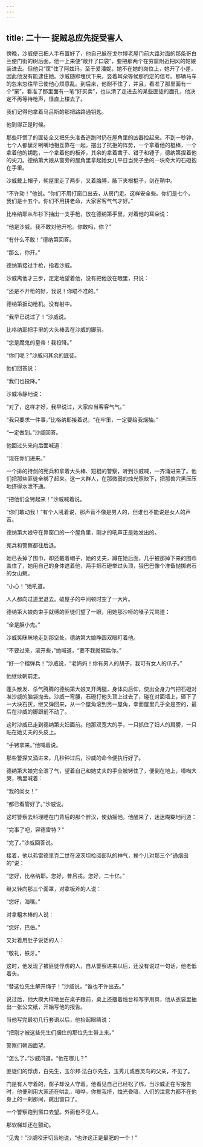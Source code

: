 ```yaml
---
---
---
```

title: 二十一 捉贼总应先捉受害人
---




傍晚，沙威便已把人手布置好了，他自己躲在戈尔博老屋门前大路对面的那条哥白兰便门街的树后面。他一上来便“敞开了口袋”，要把那两个在穷窟附近把风的姑娘装进去。但他只“筐”住了阿兹玛。至于爱潘妮，她不在她的岗位上，她开了小差，因此他没有能逮住她。沙威随即埋伏下来，竖着耳朵等候那约定的信号。那辆马车的忽来忽往早已使他心烦意乱。到后来，他耐不住了，并且，看准了那里面有一个“窠”，看准了那里面有一笔“好买卖”，也认清了走进去的某些匪徒的面孔，他决定不再等待枪声，径直上楼去了。

我们记得他拿着马吕斯的那把路路通钥匙。

他到得正是时候。

那些吓慌了的匪徒全又把先头准备逃跑时扔在屋角里的凶器捡起来。不到一秒钟，七个人都龇牙咧嘴地相互靠在一起，摆出了抗拒的阵势，一个拿着他的棍棒，一个拿着他的钥匙，一个拿着他的板斧，其余的拿着凿子、钳子和锤子，德纳第捏着他的尖刀。德纳第大娘从窗旁的屋角里拿起她女儿平日当凳子坐的一块奇大的石磴抱在手里。

沙威戴上帽子，朝屋里走了两步，叉着胳膊，腋下夹根棍子，剑在鞘中。

“不许动！”他说。“你们不用打窗口出去，从房门走。这样安全些。你们是七个，我们是十五个。你们不用拼老命，大家客客气气才好。”

比格纳耶从布衫下抽出一支手枪，放在德纳第手里，对着他的耳朵说：

“他是沙威。我不敢对他开枪。你敢吗，你？”

“有什么不敢！”德纳第回答。

“那么，你开。”

德纳第接过手枪，指着沙威。

沙威离他才三步，定定地望着他，没有把他放在眼里，只说：

“还是不开枪的好，我说！你瞄不准的。”

德纳第扳动枪机。没有射中。

“我早已说过了！”沙威说。

比格纳耶把手里的大头棒丢在沙威的脚前。

“您是魔鬼的皇帝！我投降。”

“你们呢？”沙威问其余的匪徒。

他们回答说：

“我们也投降。”

沙威冷静地说：

“对了，这样才好，我早说过，大家应当客客气气。”

“我只要求一件事，”比格纳耶接着说，“在牢里，一定要给我烟抽。”

“一定做到。”沙威回答。

他回过头来向后面喊道：

“现在你们进来。”

一个排的持剑的宪兵和拿着大头棒、短棍的警察，听到沙威喊，一齐涌进来了。他们把那些匪徒全绑了起来。这一大群人，在那微弱的烛光照映下，把那兽穴黑压压地挤得水泄不通。

“把他们全铐起来！”沙威喊着说。

“你们敢动我！”有个人吼着说，那声音不像是男人的，但谁也不能说是女人的声音。

德纳第大娘守在靠窗口的一个屋角里，刚才的吼声正是她发出的。

宪兵和警察都往后退。

她已丢掉了围巾，却还戴着帽子，她的丈夫，蹲在她后面，几乎被那掉下来的围巾盖住了，她用自己的身体遮着他，两手把石磴举过头顶，狠巴巴像个准备抛掷岩石的女山魈。

“小心！”她吼道。

人人都向过道里退去。破屋子的中间顿时空了一大片。

德纳第大娘向束手就缚的匪徒们望了一眼，用她那沙哑的嗓子咒骂道：

“全是胆小鬼。”

沙威笑眯眯地走到那空处，德纳第大娘睁圆双眼盯着他。

“不要过来，滚开些，”她喊道，“要不我就砸扁你。”

“好一个榴弹兵！”沙威说，“老妈妈！你有男人的胡子，我可有女人的爪子。”

他继续朝前走。

蓬头散发、杀气腾腾的德纳第大娘叉开两腿，身体向后仰，使出全身力气把石磴对准沙威的脑袋抛去。沙威一弯腰，石磴打他头顶上过去了，碰在对面墙上，砸下了一大块石灰，继又弹回来，从一个屋角滚到另一屋角，幸而屋里几乎全是空的，最后在沙威的脚跟前不动了。

这时沙威已走到德纳第夫妇面前。他那双宽大的手，一只抓住了妇人的肩膀，一只贴在她丈夫的头皮上。

“手铐拿来。”他喊着说。

那些警探又涌进来，几秒钟过后，沙威的命令便执行好了。

德纳第大娘完全泄了气，望着自己和她丈夫的手全被铐住了，便倒在地上，嚎啕大哭，嘴里喊着：

“我的闺女！”

“都已看管好了。”沙威说。

这时警察去料理睡在门背后的那个醉汉，使劲摇他。他醒来了，迷迷糊糊地问道：

“完事了吧，容德雷特？”

“完了。”沙威回答说。

接着，他以弗雷德里克二世在波茨坦检阅部队的神气，挨个儿对那三个“通烟囱的”说：

“您好，比格纳耶。您好，普吕戎。您好，二十亿。”

继又转向那三个面罩，对拿板斧的人说：

“您好，海嘴。”

对拿粗木棒的人说：

“您好，巴伯。”

又对着用肚子说话的人：

“敬礼，铁牙。”

这时，他发现了被匪徒俘虏的人，自从警察进来以后，还没有说过一句话，他老低着头。

“替这位先生解开绳子！”沙威说，“谁也不许出去。”

说过后，他大模大样地坐在桌子跟前，桌上还摆着烛台和写字用具，他从衣袋里抽出一张公文纸，开始写他的报告。

当他写完最初几行套语以后，他抬起眼睛说：

“把刚才被这些先生们捆住的那位先生带上来。”

警察们朝四面望。

“怎么了，”沙威问道，“他在哪儿？”

匪徒们的俘虏，白先生，玉尔邦·法白尔先生，玉秀儿或百灵鸟的父亲，不见了。

门是有人守着的，窗子却没人守着。他看见自己已经松了绑，当沙威正在写报告时，他便利用大家还在哄乱，喧哗，你推我挤，烛光昏暗，人们的注意力都不在他身上的一刹那间，跳出窗口了。

一个警察跑到窗口去望。外面也不见人。

那软梯却还在颤动。

“见鬼！”沙威咬牙切齿地说，“也许这正是最肥的一个！”